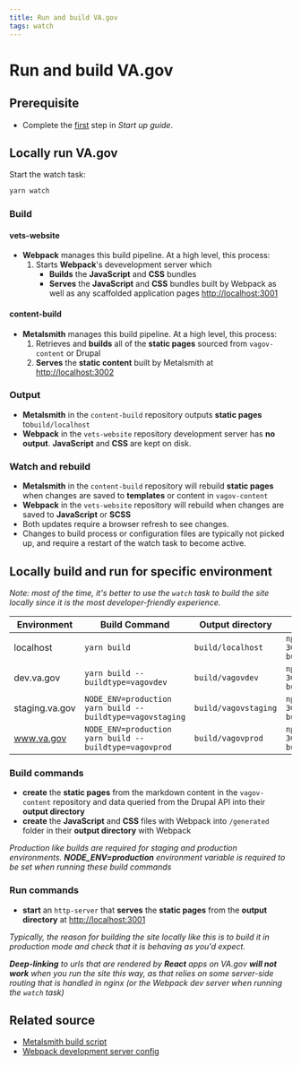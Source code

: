 ```yaml
---
title: Run and build VA.gov
tags: watch
---
```


# Run and build VA.gov

## Prerequisite

- Complete the [first](/getting-started) step in *Start up guide*.

## Locally run VA.gov

Start the watch task:
```bash
yarn watch
```
### Build

#### vets-website
  - **Webpack** manages this build pipeline. At a high level, this process:
    1. Starts **Webpack**'s devevelopment server which
       - **Builds** the **JavaScript** and **CSS** bundles
       - **Serves** the **JavaScript** and **CSS** bundles built by Webpack as well as any scaffolded application pages [http://localhost:3001](http://localhost:3001)

#### content-build
  - **Metalsmith** manages this build pipeline. At a high level, this process:
    1. Retrieves and **builds** all of the **static pages** sourced from `vagov-content` or Drupal
    2. **Serves** the **static content** built by Metalsmith at [http://localhost:3002](http://localhost:3002)

### Output
  - **Metalsmith** in the `content-build` repository outputs **static pages** to`build/localhost`
  - **Webpack** in the `vets-website` repository development server has **no output**. **JavaScript** and **CSS** are kept on disk.

### Watch and rebuild
  - **Metalsmith** in the `content-build` repository will rebuild **static pages** when changes are saved to **templates** or content in `vagov-content`
  - **Webpack** in the `vets-website` repository will rebuild when changes are saved to **JavaScript** or **SCSS**
  - Both updates require a browser refresh to see changes.
  - Changes to build process or configuration files are typically not picked up, and require a restart of the watch task to become active.

## Locally build and run for specific environment

_Note: most of the time, it's better to use the `watch` task to build the site locally since it is the most developer-friendly experience._

| Environment | Build Command | Output directory | Run Command |
| --- | --- | --- | ---|
| localhost | `yarn build` | `build/localhost` | `npx http-server -p 3001 build/localhost` |
| dev.va.gov | `yarn build --buildtype=vagovdev` | `build/vagovdev` | `npx http-server -p 3001 build/vagovdev` |
| staging.va.gov | `NODE_ENV=production yarn build --buildtype=vagovstaging` | `build/vagovstaging` | `npx http-server -p 3001 build/vagovstaging` |
| www.va.gov | `NODE_ENV=production yarn build --buildtype=vagovprod` | `build/vagovprod` | `npx http-server -p 3001 build/vagovprod` |

### Build commands
- **create** the **static pages** from the markdown content in the `vagov-content` repository and data queried from the Drupal API into their **output directory**
- **create** the **JavaScript** and **CSS** files with Webpack into `/generated` folder in their **output directory** with Webpack

_Production like builds are required for staging and production environments. **NODE_ENV=production** environment variable is required to be set when running these build commands_

### Run commands
- **start** an `http-server` that **serves** the **static pages** from the **output directory** at [http://localhost:3001](https://localhost:3001)

_Typically, the reason for building the site locally like this is to build it in production mode and check that it is behaving as you'd expect._

_**Deep-linking** to urls that are rendered by **React** apps on VA.gov **will not work** when you run the site this way, as that relies on some server-side routing that is handled in nginx (or the Webpack dev server when running the `watch` task)_

## Related source
- [Metalsmith build script](https://github.com/department-of-veterans-affairs/content-build/tree/master/src/site/stages/build)
- [Webpack development server config](https://github.com/department-of-veterans-affairs/vets-website/blob/master/config/webpack.dev.config.js)
